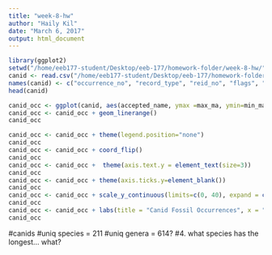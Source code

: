 ```yaml
---
title: "week-8-hw"
author: "Haily Kil"
date: "March 6, 2017"
output: html_document
---
```


```r
library(ggplot2)
setwd("/home/eeb177-student/Desktop/eeb-177/homework-folder/week-8-hw/")
canid <- read.csv("/home/eeb177-student/Desktop/eeb-177/homework-folder/week-8-hw/canids_3.csv", header = F, as.is = T)
names(canid) <- c("occurrence_no", "record_type", "reid_no", "flags", "collection_no", "accepted_name", "accepted_rank", "accepted_no", "early_interval", "late_interval", "max_ma", "min_ma")
head(canid)

canid_occ <- ggplot(canid, aes(accepted_name, ymax =max_ma, ymin=min_ma), color = accepted_rank)
canid_occ <- canid_occ + geom_linerange()
canid_occ
```


```r
canid_occ <- canid_occ + theme(legend.position="none")
canid_occ
canid_occ <- canid_occ + coord_flip()
canid_occ
canid_occ <- canid_occ +  theme(axis.text.y = element_text(size=3))
canid_occ
canid_occ <- canid_occ + theme(axis.ticks.y=element_blank())
canid_occ
canid_occ <- canid_occ + scale_y_continuous(limits=c(0, 40), expand = c(0, 0), breaks=c(0, 10, 20, 30, 40))
canid_occ
canid_occ <- canid_occ + labs(title = "Canid Fossil Occurrences", x = "Species", y = "Ma ago") + theme(plot.title = element_text(hjust = 0.5, size=22, face = "bold"), axis.title =element_text(size=20))
canid_occ
```

#canids
#uniq species = 211
#uniq genera = 614?
#4. what species has the longest... what?

